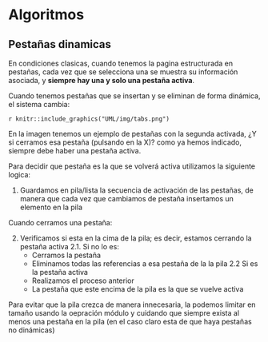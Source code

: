 # Algoritmos

## Pestañas dinamicas

En condiciones clasicas, cuando tenemos la pagina estructurada en pestañas, cada vez que se selecciona una se muestra su información asociada, y **siempre hay una y solo una pestaña activa**.

Cuando tenemos pestañas que se insertan y se eliminan de forma dinámica, el sistema cambia:

`r knitr::include_graphics("UML/img/tabs.png")`

En la imagen tenemos un ejemplo de pestañas con la segunda activada, ¿Y si cerramos esa pestaña (pulsando en la X)? como ya hemos indicado, siempre debe haber una pestaña activa.

Para decidir que pestaña es la que se volverá activa utilizamos la siguiente logica:

1. Guardamos en pila/lista la secuencia de activación de las pestañas, de manera que cada vez que cambiamos de pestaña insertamos un elemento en la pila

Cuando cerramos una pestaña:

2. Verificamos si esta en la cima de la pila; es decir, estamos cerrando la pestaña activa
2.1. Si no lo es:
   - Cerramos la pestaña
   - Eliminamos todas las referencias a esa pestaña de la la pila
2.2 Si es la pestaña activa
   - Realizamos el proceso anterior
   - La pestaña que este encima de la pila es la que se vuelve activa
   
Para evitar que la pila crezca de manera innecesaria, la podemos limitar en tamaño usando la oepración módulo y cuidando que siempre exista al menos una pestaña en la pila (en el caso claro esta de que haya pestañas no dinámicas)   
